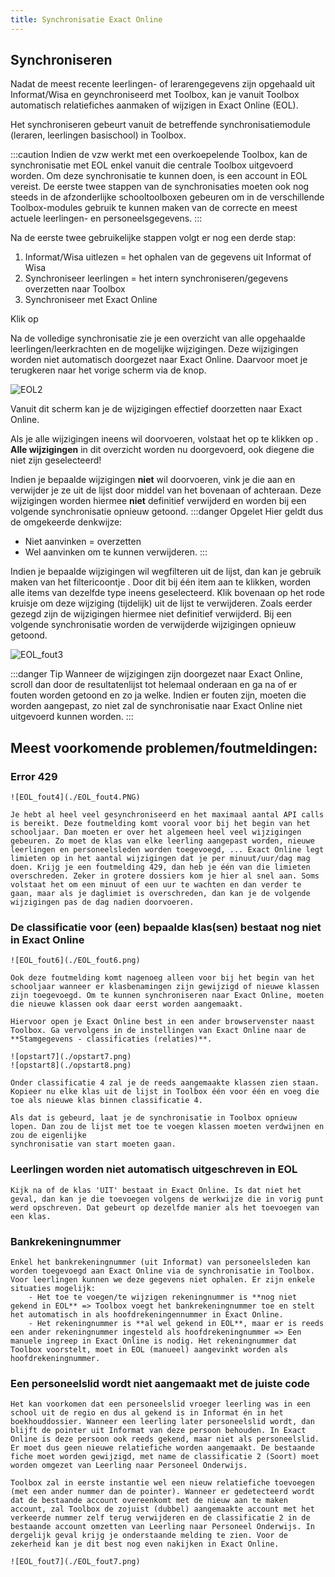 ```yaml
---
title: Synchronisatie Exact Online
---
```


## Synchroniseren

Nadat de meest recente leerlingen- of lerarengegevens zijn opgehaald uit Informat/Wisa en geynchroniseerd met Toolbox, kan je vanuit Toolbox automatisch relatiefiches aanmaken of wijzigen in Exact Online (EOL). 

Het synchroniseren gebeurt vanuit de betreffende synchronisatiemodule (leraren, leerlingen basischool) in Toolbox.

:::caution
Indien de vzw werkt met een overkoepelende Toolbox, kan de synchronisatie met EOL enkel vanuit die centrale Toolbox uitgevoerd worden. Om deze synchronisatie te kunnen doen, is een account in EOL vereist. De eerste twee stappen van de synchronisaties moeten ook nog steeds in de afzonderlijke schooltoolboxen gebeuren om in de verschillende Toolbox-modules gebruik te kunnen maken van de correcte en meest actuele leerlingen- en personeelsgegevens.
:::

Na de eerste twee gebruikelijke stappen volgt er nog een derde stap:

1. Informat/Wisa uitlezen = het ophalen van de gegevens uit Informat of Wisa
2. Synchroniseer leerlingen = het intern synchroniseren/gegevens overzetten naar Toolbox
3. Synchroniseer met Exact Online 

Klik op <LegacyAction img="sync.png" text="Start volledige synchronisatie"/>

Na de volledige synchronisatie zie je een overzicht van alle opgehaalde leerlingen/leerkrachten en de mogelijke wijzigingen. 
Deze wijzigingen worden niet automatisch doorgezet naar Exact Online. Daarvoor moet je terugkeren naar het vorige scherm via de <LegacyAction img="home.png"/> knop. 

![EOL2](./EOL2.png) 

Vanuit dit scherm kan je de wijzigingen effectief doorzetten naar Exact Online. 

Als je alle wijzigingen ineens wil doorvoeren, volstaat het op te klikken op <LegacyAction img="play.png" text="Voer deze wijzigingen door in Exact Online"/>. **Alle wijzigingen** in dit overzicht worden nu doorgevoerd, ook diegene die niet zijn geselecteerd!

Indien je bepaalde wijzigingen **niet** wil doorvoeren, vink je die aan en verwijder je ze uit de lijst door middel van het <LegacyAction img="remove.png"/> bovenaan of achteraan. Deze wijzigingen worden hiermee **niet** definitief verwijderd en worden bij een volgende synchronisatie opnieuw getoond. 
:::danger Opgelet
Hier geldt dus de omgekeerde denkwijze:
- Niet aanvinken = overzetten
- Wel aanvinken om te kunnen verwijderen.
:::

Indien je bepaalde wijzigingen wil wegfilteren uit de lijst, dan kan je gebruik maken van het filtericoontje <LegacyAction img="filter.png"/>. Door dit bij één item aan te klikken, worden alle items van dezelfde type ineens geselecteerd. Klik bovenaan op het rode kruisje om deze wijziging (tijdelijk) uit de lijst te verwijderen. Zoals eerder gezegd zijn de wijzigingen hiermee niet definitief verwijderd. Bij een volgende synchronisatie worden de verwijderde wijzigingen opnieuw getoond. 

![EOL_fout3](./EOL_fout3.png)

:::danger Tip
Wanneer de wijzigingen zijn doorgezet naar Exact Online, scroll dan door de resultatenlijst tot helemaal onderaan en ga na of er fouten worden getoond en zo ja welke. Indien er fouten zijn, moeten die worden aangepast, zo niet zal de synchronisatie naar Exact Online niet uitgevoerd kunnen worden. 
:::

## Meest voorkomende problemen/foutmeldingen:
### Error 429

    ![EOL_fout4](./EOL_fout4.PNG)

    Je hebt al heel veel gesynchroniseerd en het maximaal aantal API calls is bereikt. Deze foutmelding komt vooral voor bij het begin van het schooljaar. Dan moeten er over het algemeen heel veel wijzigingen gebeuren. Zo moet de klas van elke leerling aangepast worden, nieuwe leerlingen en personeelsleden worden toegevoegd, ... Exact Online legt limieten op in het aantal wijzigingen dat je per minuut/uur/dag mag doen. Krijg je een foutmelding 429, dan heb je één van die limieten overschreden. Zeker in grotere dossiers kom je hier al snel aan. Soms volstaat het om een minuut of een uur te wachten en dan verder te gaan, maar als je daglimiet is overschreden, dan kan je de volgende wijzigingen pas de dag nadien doorvoeren.

### De classificatie voor (een) bepaalde klas(sen) bestaat nog niet in Exact Online

    ![EOL_fout6](./EOL_fout6.png)

    Ook deze foutmelding komt nagenoeg alleen voor bij het begin van het schooljaar wanneer er klasbenamingen zijn gewijzigd of nieuwe klassen zijn toegevoegd. Om te kunnen synchroniseren naar Exact Online, moeten die nieuwe klassen ook daar eerst worden aangemaakt. 

    Hiervoor open je Exact Online best in een ander browservenster naast Toolbox. Ga vervolgens in de instellingen van Exact Online naar de **Stamgegevens - classificaties (relaties)**. 

    ![opstart7](./opstart7.png)
    ![opstart8](./opstart8.png)

    Onder classificatie 4 zal je de reeds aangemaakte klassen zien staan. Kopieer nu elke klas uit de lijst in Toolbox één voor één en voeg die toe als nieuwe klas binnen classificatie 4.

    Als dat is gebeurd, laat je de synchronisatie in Toolbox opnieuw lopen. Dan zou de lijst met toe te voegen klassen moeten verdwijnen en zou de eigenlijke 
    synchronisatie van start moeten gaan.

### Leerlingen worden niet automatisch uitgeschreven in EOL

    Kijk na of de klas 'UIT' bestaat in Exact Online. Is dat niet het geval, dan kan je die toevoegen volgens de werkwijze die in vorig punt werd opschreven. Dat gebeurt op dezelfde manier als het toevoegen van een klas. 
    
### Bankrekeningnummer
    Enkel het bankrekeningnummer (uit Informat) van personeelsleden kan worden toegevoegd aan Exact Online via de synchronisatie in Toolbox. Voor leerlingen kunnen we deze gegevens niet ophalen. Er zijn enkele situaties mogelijk:
        - Het toe te voegen/te wijzigen rekeningnummer is **nog niet gekend in EOL** => Toolbox voegt het bankrekeningnummer toe en stelt het automatisch in als hoofdrekeningennummer in Exact Online. 
        - Het rekeningnummer is **al wel gekend in EOL**, maar er is reeds een ander rekeningnummer ingesteld als hoofdrekeningnummer => Een manuele ingreep in Exact Online is nodig. Het rekeningnummer dat Toolbox voorstelt, moet in EOL (manueel) aangevinkt worden als hoofdrekeningnummer.  

### Een personeelslid wordt niet aangemaakt met de juiste code
    Het kan voorkomen dat een personeelslid vroeger leerling was in een school uit de regio en dus al gekend is in Informat én in het boekhouddossier. Wanneer een leerling later personeelslid wordt, dan blijft de pointer uit Informat van deze persoon behouden. In Exact Online is deze persoon ook reeds gekend, maar niet als personeelslid. Er moet dus geen nieuwe relatiefiche worden aangemaakt. De bestaande fiche moet worden gewijzigd, met name de classificatie 2 (Soort) moet worden omgezet van Leerling naar Personeel Onderwijs.  

    Toolbox zal in eerste instantie wel een nieuw relatiefiche toevoegen (met een ander nummer dan de pointer). Wanneer er gedetecteerd wordt dat de bestaande account overeenkomt met de nieuw aan te maken account, zal Toolbox de zojuist (dubbel) aangemaakte account met het verkeerde nummer zelf terug verwijderen en de classificatie 2 in de bestaande account omzetten van Leerling naar Personeel Onderwijs. In dergelijk geval krijg je onderstaande melding te zien. Voor de zekerheid kan je dit best nog even nakijken in Exact Online. 

    ![EOL_fout7](./EOL_fout7.png)












